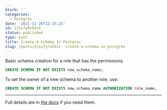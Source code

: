 ```yaml
---
blurb: ''
categories:
  - Postgres
date: '2021-11-26T12:35:25'
id: 21Sx7yRxhkvI
status: published
type: post
title: Create A Schema In Postgres
slug: /posts/21sx7yrxhkvi--create-a-schema-in-postgres
---
```


Basic schema creation for a role that has the permissions. 

```sql
CREATE SCHEMA IF NOT EXISTS new_schema_name;
```

To set the owner of a new schema to another role, use:

```sql
CREATE SCHEMA IF NOT EXISTS new_schema_name AUTHORIZATION role_name;
```

---


Full details are in [the docs](https://www.postgresql.org/docs/current/sql-createschema.html) if you need them.




